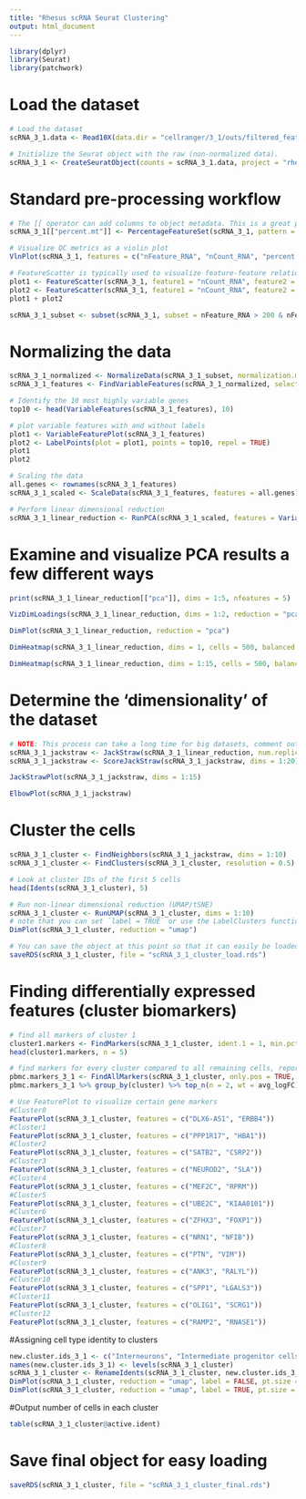 ---
title: "Rhesus scRNA Seurat Clustering"
output: html_document
---

```{r setup, include=FALSE}
library(dplyr)
library(Seurat)
library(patchwork)
```

# Load the dataset
```{r}
# Load the dataset
scRNA_3_1.data <- Read10X(data.dir = "cellranger/3_1/outs/filtered_feature_bc_matrix")

# Initialize the Seurat object with the raw (non-normalized data).
scRNA_3_1 <- CreateSeuratObject(counts = scRNA_3_1.data, project = "rhesus", min.cells = 10, min.features = 200)
```

# Standard pre-processing workflow
```{r}
# The [[ operator can add columns to object metadata. This is a great place to stash QC stats
scRNA_3_1[["percent.mt"]] <- PercentageFeatureSet(scRNA_3_1, pattern = "^MT-")

# Visualize QC metrics as a violin plot
VlnPlot(scRNA_3_1, features = c("nFeature_RNA", "nCount_RNA", "percent.mt"), ncol = 3)

# FeatureScatter is typically used to visualize feature-feature relationships, but can be used for anything calculated by the object, i.e. columns in object metadata, PC scores etc.
plot1 <- FeatureScatter(scRNA_3_1, feature1 = "nCount_RNA", feature2 = "percent.mt")
plot2 <- FeatureScatter(scRNA_3_1, feature1 = "nCount_RNA", feature2 = "nFeature_RNA")
plot1 + plot2

scRNA_3_1_subset <- subset(scRNA_3_1, subset = nFeature_RNA > 200 & nFeature_RNA < 2500 & percent.mt < 5)
```

# Normalizing the data
```{r}
scRNA_3_1_normalized <- NormalizeData(scRNA_3_1_subset, normalization.method = "LogNormalize", scale.factor = 10000)
scRNA_3_1_features <- FindVariableFeatures(scRNA_3_1_normalized, selection.method = "vst", nfeatures = 2000)

# Identify the 10 most highly variable genes
top10 <- head(VariableFeatures(scRNA_3_1_features), 10)

# plot variable features with and without labels
plot1 <- VariableFeaturePlot(scRNA_3_1_features)
plot2 <- LabelPoints(plot = plot1, points = top10, repel = TRUE)
plot1
plot2

# Scaling the data
all.genes <- rownames(scRNA_3_1_features)
scRNA_3_1_scaled <- ScaleData(scRNA_3_1_features, features = all.genes)

# Perform linear dimensional reduction
scRNA_3_1_linear_reduction <- RunPCA(scRNA_3_1_scaled, features = VariableFeatures(object = scRNA_3_1_scaled))
```

# Examine and visualize PCA results a few different ways
```{r}
print(scRNA_3_1_linear_reduction[["pca"]], dims = 1:5, nfeatures = 5)

VizDimLoadings(scRNA_3_1_linear_reduction, dims = 1:2, reduction = "pca")

DimPlot(scRNA_3_1_linear_reduction, reduction = "pca")

DimHeatmap(scRNA_3_1_linear_reduction, dims = 1, cells = 500, balanced = TRUE)

DimHeatmap(scRNA_3_1_linear_reduction, dims = 1:15, cells = 500, balanced = TRUE)
```

# Determine the 'dimensionality' of the dataset
```{r}
# NOTE: This process can take a long time for big datasets, comment out for expediency. More approximate techniques such as those implemented in ElbowPlot() can be used to reduce computation time
scRNA_3_1_jackstraw <- JackStraw(scRNA_3_1_linear_reduction, num.replicate = 100)
scRNA_3_1_jackstraw <- ScoreJackStraw(scRNA_3_1_jackstraw, dims = 1:20)

JackStrawPlot(scRNA_3_1_jackstraw, dims = 1:15)

ElbowPlot(scRNA_3_1_jackstraw)
```

# Cluster the cells
```{r}
scRNA_3_1_cluster <- FindNeighbors(scRNA_3_1_jackstraw, dims = 1:10)
scRNA_3_1_cluster <- FindClusters(scRNA_3_1_cluster, resolution = 0.5)

# Look at cluster IDs of the first 5 cells
head(Idents(scRNA_3_1_cluster), 5)

# Run non-linear dimensional reduction (UMAP/tSNE)
scRNA_3_1_cluster <- RunUMAP(scRNA_3_1_cluster, dims = 1:10)
# note that you can set `label = TRUE` or use the LabelClusters function to help label individual clusters
DimPlot(scRNA_3_1_cluster, reduction = "umap")

# You can save the object at this point so that it can easily be loaded back in without having to rerun the computationally intensive steps performed above, or easily shared with collaborators.
saveRDS(scRNA_3_1_cluster, file = "scRNA_3_1_cluster_load.rds")
```

# Finding differentially expressed features (cluster biomarkers)
```{r}
# find all markers of cluster 1
cluster1.markers <- FindMarkers(scRNA_3_1_cluster, ident.1 = 1, min.pct = 0.25)
head(cluster1.markers, n = 5)

# find markers for every cluster compared to all remaining cells, report only the positive ones
pbmc.markers_3_1 <- FindAllMarkers(scRNA_3_1_cluster, only.pos = TRUE, min.pct = 0.25, logfc.threshold = 0.25)
pbmc.markers_3_1 %>% group_by(cluster) %>% top_n(n = 2, wt = avg_logFC)

# Use FeaturePlot to visualize certain gene markers
#Cluster0
FeaturePlot(scRNA_3_1_cluster, features = c("DLX6-AS1", "ERBB4"))
#Cluster1
FeaturePlot(scRNA_3_1_cluster, features = c("PPP1R17", "HBA1"))
#Cluster2
FeaturePlot(scRNA_3_1_cluster, features = c("SATB2", "CSRP2"))
#Cluster3
FeaturePlot(scRNA_3_1_cluster, features = c("NEUROD2", "SLA"))
#Cluster4
FeaturePlot(scRNA_3_1_cluster, features = c("MEF2C", "RPRM"))
#Cluster5
FeaturePlot(scRNA_3_1_cluster, features = c("UBE2C", "KIAA0101"))
#Cluster6
FeaturePlot(scRNA_3_1_cluster, features = c("ZFHX3", "FOXP1"))
#Cluster7
FeaturePlot(scRNA_3_1_cluster, features = c("NRN1", "NFIB"))
#Cluster8
FeaturePlot(scRNA_3_1_cluster, features = c("PTN", "VIM"))
#Cluster9
FeaturePlot(scRNA_3_1_cluster, features = c("ANK3", "RALYL"))
#Cluster10
FeaturePlot(scRNA_3_1_cluster, features = c("SPP1", "LGALS3"))
#Cluster11
FeaturePlot(scRNA_3_1_cluster, features = c("OLIG1", "SCRG1"))
#Cluster12
FeaturePlot(scRNA_3_1_cluster, features = c("RAMP2", "RNASE1"))
```
#Assigning cell type identity to clusters
```{r}
new.cluster.ids_3_1 <- c("Interneurons", "Intermediate progenitor cells", "Maturing excitatory neuron", "Newborn excitatory neuron", "Dopaminergic amacrine neuron", "Neural stem cell", "Striatal inhibitory neuron", "Cortical neuron", "Radial glia", "Pyramidal neuron","Microglia", "Oligodendrocyte progenitor cells", "Pericyte")
names(new.cluster.ids_3_1) <- levels(scRNA_3_1_cluster)
scRNA_3_1_cluster <- RenameIdents(scRNA_3_1_cluster, new.cluster.ids_3_1)
DimPlot(scRNA_3_1_cluster, reduction = "umap", label = FALSE, pt.size = 0.5)
DimPlot(scRNA_3_1_cluster, reduction = "umap", label = TRUE, pt.size = 0.5)+NoLegend()
```

#Output number of cells in each cluster
```{r}
table(scRNA_3_1_cluster@active.ident)
```

# Save final object for easy loading
```{r}
saveRDS(scRNA_3_1_cluster, file = "scRNA_3_1_cluster_final.rds")
```
